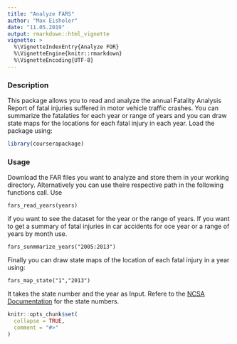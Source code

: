 ```yaml
---
title: "Analyze FARS"
author: "Max Eisholer"
date: "11.05.2019"
output: rmarkdown::html_vignette
vignette: >
  %\VignetteIndexEntry{Analyze FOR}
  %\VignetteEngine{knitr::rmarkdown}
  %\VignetteEncoding{UTF-8}
---
```


### Description

This package allows you to read and analyze the annual Fatality 
Analysis Report of fatal injuries suffered in motor vehicle                  traffic crashes. You can summarize the fatalaties for each year              or range of years and you can draw state maps for the locations              for each fatal injury in each year. Load the package using:
```r
library(courserapackage)
```

### Usage

Download the FAR files you want to analyze and store them in your working
directory. Alternatively you can use theire respective path in the following functions call.
Use 
```
fars_read_years(years)
```
if you want to see the dataset for the year or the range of years. If you want 
to get a summary of fatal injuries in car accidents for oce year or a range of 
years by month use.

```
fars_sunmmarize_years("2005:2013")
```

Finally you can draw state maps of the location of each fatal injury in a year
using:
```
fars_map_state("1","2013")
```
It takes the state number and the year as Input. Refere to the [NCSA Documentation](https://crashstats.nhtsa.dot.gov/#/DocumentTypeList/23) for the
state numbers.


```r
knitr::opts_chunk$set(
  collapse = TRUE,
  comment = "#>"
)
```
